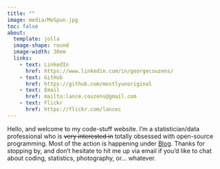 ```yaml
---
title: ""
image: media/MeSpun.jpg
toc: false
about:
  template: jolla
  image-shape: round
  image-width: 30em
  links: 
    - text: LinkedIn
      href: https://www.linkedin.com/in/georgecouzens/
    - text: GitHub
      href: https://github.com/mostlyunoriginal
    - text: Email
      href: mailto:lance.couzens@gmail.com
    - text: Flickr
      href: https://flickr.com/lancec
---
```


Hello, and welcome to my code-stuff website. I'm a statistician/data professional who is ~~very interested in~~ totally obsessed with open-source programming. Most of the action is happening under [Blog](https://mostlyunoriginal.github.io/posts.html). Thanks for stopping by, and don't hesitate to hit me up via email if you'd like to chat about coding, statistics, photography, or... whatever.